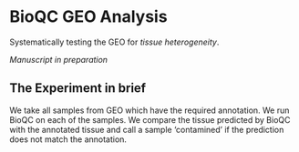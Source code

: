 # BioQC GEO Analysis

Systematically testing the GEO for *tissue heterogeneity*. 

*Manuscript in preparation*

## The Experiment in brief

We take all samples from GEO which have the required annotation. We run BioQC on each of the samples. 
We compare the tissue predicted by BioQC with the annotated tissue and call a sample 'contamined' 
if the prediction does not match the annotation. 